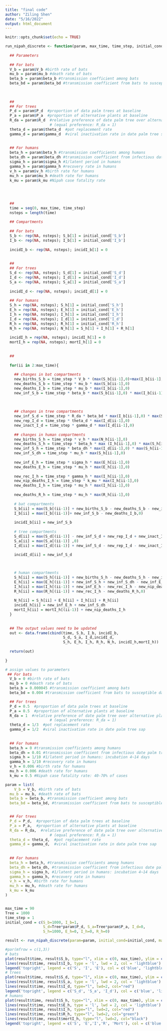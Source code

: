 ```yaml
---
title: "final code"
author: "Ziling Shen"
date: "5/16/2022"
output: html_document
---
```


```r
knitr::opts_chunk$set(echo = TRUE)
```


```r
run_nipah_discrete <- function(param, max_time, time_step, initial_cond){
  
  ## Parameters
  
  ## For bats
  V_b = param$V_b #birth rate of bats
  mu_b = param$mu_b #death rate of bats
  beta_b = param$beta_b #transmission coefficient among bats
  beta_bd = param$beta_bd #transmission coefficient from bats to susceptible date palm trees
  
  
  
  ##
  ## For trees
  P_d = param$P_d  #proportion of data palm trees at baseline
  P_a = param$P_a  #proportion of alternative plants at baseline
  R_da = param$R_d  #relative preference of date palm tree over alternative plant 
                    # (equal preference: R_da = 1)
  theta_d = param$theta_d  #pot replacement rate 
  gamma_d = param$gamma_d  #viral inactivation rate in date palm tree sap
  
  
  ## For humans
  beta_h = param$beta_h #transmission coefficients among humans
  beta_dh = param$beta_dh #transmission coefficient from infectious date palm trees to humans
  sigma_h = param$sigma_h #1/latent period in humans
  gamma_h = param$gamma_h #recovery rate in humans
  v_h = param$v_h #birth rate for humans
  mu_h = param$mu_h #death rate for humans
  k_mu = param$k_mu #Nipah case fatality rate
  
  
  
  
  ##
  time = seq(0, max_time, time_step)
  nsteps = length(time)
  
  ## Compartments 
  
  ## For bats
  S_b <- rep(NA, nsteps); S_b[1] = initial_cond['S_b']
  I_b <- rep(NA, nsteps); I_b[1] = initial_cond['I_b']
  
  incidI_b <- rep(NA, nsteps); incidI_b[1] = 0
  
  
  ##
  ## For trees
  S_d <- rep(NA, nsteps); S_d[1] = initial_cond['S_d']
  I_d <- rep(NA, nsteps); I_d[1] = initial_cond['I_d']
  S_a <- rep(NA, nsteps); S_a[1] = initial_cond['S_a']
  
  incidI_d <- rep(NA, nsteps); incidI_d[1] = 0
  
  ## For humans 
  S_h = rep(NA, nsteps); S_h[1] = initial_cond['S_h']
  E_h = rep(NA, nsteps); E_h[1] = initial_cond['E_h']
  I_h = rep(NA, nsteps); I_h[1] = initial_cond['I_h']
  I_d = rep(NA, nsteps); I_d[1] = initial_cond['I_d']
  R_h = rep(NA, nsteps); R_h[1] = initial_cond['R_h']
  N_h = rep(NA, nsteps); N_h[1] = S_h[1] + I_h[1] + R_h[1]
  
  incidI_h = rep(NA, nsteps); incidI_h[1] = 0
  mortI_h = rep(NA, nsteps); mortI_h[1] = 0
  
  
  ##
  
  for(ii in 2:max_time){
    
    ## changes in bat compartments
    new_births_S_b = time_step * V_b * (max(S_b[ii-1],0)+max(I_b[ii-1],0))
    new_deaths_S_b = time_step * mu_b * max(S_b[ii-1],0)
    new_deaths_I_b = time_step * mu_b * max(I_b[ii-1],0)
    new_inf_S_b = time_step * beta_b * max(S_b[ii-1],0) * max(I_b[ii-1],0)
    
    
    
    ## changes in tree compartments 
    new_inf_S_d = time_step * R_da * beta_bd * max(I_b[ii-1],0) * max(S_d[ii-1],0)
    new_rep_I_d = time_step * theta_d * max(I_d[ii-1],0)
    new_inact_I_d = time_step * gamma_d * max(I_d[ii-1],0)
    
    ## changes in human compartments 
    new_births_S_h = time_step * v_h * max(N_h[ii-1],0)
    new_deaths_S_h = time_step * beta_h * max (I_h[ii-1],0) * max(S_h[ii-1],0)
    new_inf_S_h = time_step * beta_dh * max(I_d[ii-1],0) * max(S_h[ii-1],0)
    new_inf_S_dh = time_step * mu_h * max(S_h[ii-1],0)
    
    new_inf_E_h = time_step * sigma_h * max(E_h[ii-1],0)
    new_deaths_E_h = time_step * mu_h * max(E_h[ii-1],0)
    
    new_rec_I_h = time_step * gamma_h * max(I_h[ii-1],0)
    new_nip_deaths_I_h = time_step * k_mu * max(I_h[ii-1],0)
    new_deaths_I_h = time_step * mu_h * max(I_h[ii-1],0)
    
    new_deaths_R_h = time_step * mu_h * max(R_h[ii-1],0)
    
    # bat compartments
    S_b[ii] = max(S_b[(ii-1)] + new_births_S_b - new_deaths_S_b - new_inf_S_b,0)
    I_b[ii] = max(I_b[(ii-1)]+ new_inf_S_b - new_deaths_I_b,0)
    
    incidI_b[ii] = new_inf_S_b
    
    # tree compartments 
    S_d[ii] = max(S_d[(ii-1)] - new_inf_S_d + new_rep_I_d + new_inact_I_d,0)
    S_a[ii] = max(S_a[(ii-1)] ,0)
    I_d[ii] = max(I_d[(ii-1)] + new_inf_S_d - new_rep_I_d - new_inact_I_d,0)
    
    incidI_d[ii] = new_inf_S_d
  


    # human compartments
    S_h[ii] = max(S_h[(ii-1)] + new_births_S_h - new_deaths_S_h - new_inf_S_h - new_inf_S_dh,0)
    E_h[ii] = max(E_h[(ii-1)] + new_inf_S_h + new_inf_S_dh - new_inf_E_h - new_deaths_E_h,0)
    I_h[ii] = max(I_h[(ii-1)] + new_inf_E_h - new_rec_I_h - new_nip_deaths_I_h - new_deaths_I_h,0)
    R_h[ii] = max(R_h[(ii-1)] + new_rec_I_h - new_deaths_R_h,0)
    
    N_h[ii] = S_h[ii] + E_h[ii] + I_h[ii] + R_h[ii]
    incidI_h[ii] = new_inf_E_h + new_inf_S_dh
    mortI_h[ii] = mortI_h[(ii-1)] + new_nip_deaths_I_h
  }
  
  
  ## The output values need to be updated 
  out <- data.frame(cbind(time, S_b, I_b, incidI_b,
                          S_d, S_a, I_d,incidI_d,
                          S_h, E_h, I_h, R_h, N_h, incidI_h,mortI_h)) 
  
  return(out)
  
}
```


```r
# assign values to parameters
 ## For bats
  V_b = 0 #birth rate of bats
  mu_b = 0 #death rate of bats
  beta_b = 0.000045 #transmission coefficient among bats
  beta_bd = 0.004 #transmission coefficient from bats to susceptible date palm trees

  ## For trees
  P_d = 0.5  #proportion of data palm trees at baseline
  P_a = 0.5  #proportion of alternative plants at baseline
  R_da = 1  #relative preference of date palm tree over alternative plant 
                    # (equal preference: R_da = 1)
  theta_d = 1/3  #pot replacement rate 
  gamma_d = 1/2  #viral inactivation rate in date palm tree sap
  
  
  ## For humans
  beta_h = 0 #transmission coefficients among humans
  beta_dh = 0.01 #transmission coefficient from infectious date palm trees to humans
  sigma_h = 1/10 #1/latent period in humans: incubation 4~14 days
  gamma_h = 1/10 #recovery rate in humans
  v_h = 0.006 #birth rate for humans
  mu_h = 0.006 #death rate for humans
  k_mu = 0.5 #Nipah case fatality rate: 40-70% of cases

param = list(
    V_b = V_b, #birth rate of bats
  mu_b = mu_b, #death rate of bats
  beta_b = beta_b, #transmission coefficient among bats
  beta_bd = beta_bd, #transmission coefficient from bats to susceptible date palm trees


  ## For trees
  P_d = P_d,  #proportion of data palm trees at baseline
  P_a = P_a,  #proportion of alternative plants at baseline
  R_da = R_da,  #relative preference of date palm tree over alternative plant 
                    # (equal preference: R_da = 1)
  theta_d = theta_d,  #pot replacement rate 
  gamma_d = gamma_d,  #viral inactivation rate in date palm tree sap
  
  
  ## For humans
  beta_h = beta_h, #transmission coefficients among humans
  beta_dh = beta_dh, #transmission coefficient from infectious date palm trees to humans
  sigma_h = sigma_h, #1/latent period in humans: incubation 4~14 days
  gamma_h = gamma_h, #recovery rate in humans
  v_h = v_h, #birth rate for humans
  mu_h = mu_h, #death rate for humans
  k_mu = k_mu
)


max_time = 90 
Tree = 1000
time_step = 1 
initial_cond = c(S_b=1000, I_b=1,
                 S_d=Tree*param$P_d, S_a=Tree*param$P_a, I_d=0,
                 S_h=1000, E_h=0, I_h=0, R_h=0)

result <- run_nipah_discrete(param=param, initial_cond=initial_cond, max_time=max_time, time_step=1)


```



```r
#par(mfrow = c(1,3))
# bats
plot(result$time, result$S_b, type="l", xlim = c(0, max_time), ylim = c(0, max(result$S_b, na.rm= TRUE)), lwd=2, col="blue", xlab = 'time', ylab = 'number', main = "bats")
lines(result$time, result$I_b, type = 'l', lwd = 2, col = 'lightblue')
legend('topright', legend = c('S', 'I', 'E'), col = c('blue', 'lightblue', 'red'), bty = 'n', pch = 15, ncol = 1)
# trees
plot(result$time, result$S_d, type="l", xlim = c(0, max_time), ylim = c(0, max(result$S_d, na.rm= TRUE)), lwd=2, col="blue", xlab = 'time', ylab = 'number', main = "trees")
lines(result$time, result$S_a, type = 'l', lwd = 2, col = 'lightblue')
lines(result$time, result$I_d, type="l", lwd=2, col="red")
legend('topright', legend = c('S_d', 'S_a', 'I_d'), col = c('blue', 'lightblue', 'red'), bty = 'n', pch = 15, ncol = 1)
# humans
plot(result$time, result$S_h, type="l", xlim = c(0, max_time), ylim = c(0, max(result$N_h,na.rm=TRUE)), lwd=2, col="blue", xlab = 'time', ylab = 'number', main = "humans")
lines(result$time, result$E_h, type = 'l', lwd = 2, col = 'lightblue')
lines(result$time, result$I_h, type="l", lwd=2, col="red")
lines(result$time, result$R_h, type="l", lwd=2, col="green")
lines(result$time, result$mortI_h, type="l", lwd=2, col="black")
legend('topright', legend = c('S', 'E','I','R', 'Mort'), col = c('blue', 'lightblue','red', 'green','black'), bty = 'n', pch = 15, ncol = 1)

```





















